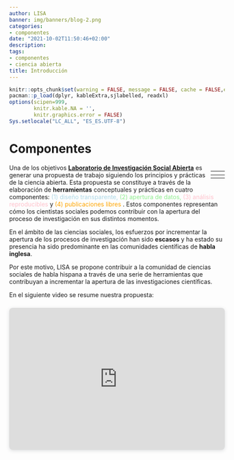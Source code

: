 ```yaml
---
author: LISA
banner: img/banners/blog-2.png
categories:
- componentes
date: "2021-10-02T11:50:46+02:00"
description:
tags:
- componentes
- ciencia abierta
title: Introducción
---
```

<link rel="stylesheet" href="https://cdn.jsdelivr.net/gh/jpswalsh/academicons@1/css/academicons.min.css">


```r
knitr::opts_chunk$set(warning = FALSE, message = FALSE, cache = FALSE,echo = F)
pacman::p_load(dplyr, kableExtra,sjlabelled, readxl)
options(scipen=999,
        knitr.kable.NA = '',
        knitr.graphics.error = FALSE)
Sys.setlocale("LC_ALL", "ES_ES.UTF-8")
```
<style>
.disegno{color: lightblue;}
.datos{color: lightgreen;}
.repro{color: pink;}
.publibres{color: orange;}
</style>

# Componentes

<div style="float: right;">

| <i class="ai ai-preregistered ai-9x" style="color:lightblue; "></i> | <i class="ai ai-open-data ai-9x" style="color:lightgreen;;"></i>      |
|----------------------------------------------------------------------------------|-----------------------------------------------------------------------------------|
| <i class="ai ai-open-materials ai-9x" style="color:pink;"></i>      | <i class="ai ai-open-access-square ai-9x" style="color:orange;"></i> |

</div>

Una de los objetivos [**Laboratorio de Investigación Social Abierta** ]() es generar una propuesta de trabajo siguiendo los principios y prácticas de la ciencia abierta. Esta propuesta se constituye a través de la elaboración de **herramientas** conceptuales y prácticas en cuatro componentes: <span class="disegno">(1) diseño transparente, </span>  <span class="datos"> (2) apertura de datos,  </span> <span class="repro"> (3) análisis reproducibles </span> y <span class="publibres"> (4) publicaciones libres </span>. Estos componentes representan cómo los cientistas sociales podemos contribuir con la apertura del proceso de investigación en sus distintos momentos.

En el ámbito de las ciencias sociales, los esfuerzos por incrementar la apertura de los procesos de investigación han sido **escasos** y ha estado su presencia ha sido  predominante en las comunidades científicas de **habla inglesa**.

Por este motivo, LISA se propone contribuir a la comunidad de ciencias sociales de habla hispana a través de una serie de herramientas que contribuyan a incrementar la apertura de las investigaciones científicas.

En el siguiente video se resume nuestra propuesta:

<div style="position: relative; width: 100%; height: 0; padding-top: 56.2500%;
 padding-bottom: 48px; box-shadow: 0 2px 8px 0 rgba(63,69,81,0.16); margin-top: 1.6em; margin-bottom: 0.9em; overflow: hidden;
 border-radius: 8px; will-change: transform;">
  <iframe loading="lazy" style="position: absolute; width: 100%; height: 100%; top: 0; left: 0; border: none; padding: 0;margin: 0;"
    src="https:&#x2F;&#x2F;www.canva.com&#x2F;design&#x2F;DAEvRIXYTBI&#x2F;watch?embed">
  </iframe>
</div>
<a href="https:&#x2F;&#x2F;www.canva.com&#x2F;design&#x2F;DAEvRIXYTBI&#x2F;watch?utm_content=DAEvRIXYTBI&amp;utm_campaign=designshare&amp;utm_medium=embeds&amp;utm_source=link" target="_blank" rel="noopener"></a> 